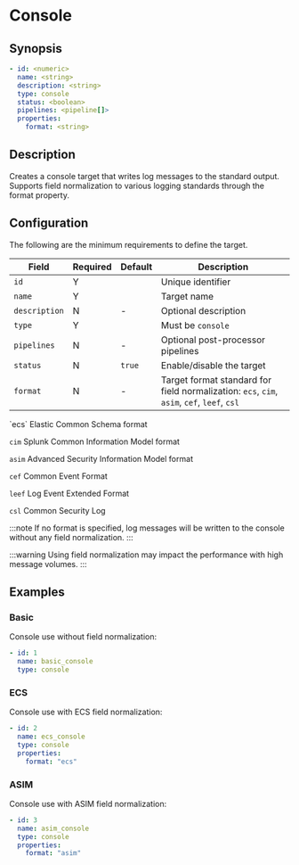 # Console

## Synopsis

```yaml
- id: <numeric>
  name: <string>
  description: <string>
  type: console
  status: <boolean>
  pipelines: <pipeline[]>
  properties:
    format: <string>
```

## Description

Creates a console target that writes log messages to the standard output. Supports field normalization to various logging standards through the format property.

## Configuration

The following are the minimum requirements to define the target.

|Field|Required|Default|Description|
|---|---|---|---|
|`id`|Y||Unique identifier|
|`name`|Y||Target name|
|`description`|N|-|Optional description|
|`type`|Y||Must be `console`|
|`pipelines`|N|-|Optional post-processor pipelines|
|`status`|N|`true`|Enable/disable the target|
|`format`|N|-|Target format standard for field normalization: `ecs`, `cim`, `asim`, `cef`, `leef`, `csl`|

<TermTable>
  <TermCol>`ecs`</TermCol>
  <DefCol>Elastic Common Schema format</DefCol>

  <TermCol>`cim`</TermCol>
  <DefCol>Splunk Common Information Model format</DefCol>

  <TermCol>`asim`</TermCol>
  <DefCol>Advanced Security Information Model format</DefCol>

  <TermCol>`cef`</TermCol>
  <DefCol>Common Event Format</DefCol>

  <TermCol>`leef`</TermCol>
  <DefCol>Log Event Extended Format</DefCol>

  <TermCol>`csl`</TermCol>
  <DefCol>Common Security Log</DefCol>
</TermTable>

:::note
If no format is specified, log messages will be written to the console without any field normalization.
:::

:::warning
Using field normalization may impact the performance with high message volumes.
:::

## Examples

### Basic

Console use without field normalization:

```yaml
- id: 1
  name: basic_console
  type: console
```

### ECS

Console use with ECS field normalization:

```yaml
- id: 2
  name: ecs_console
  type: console
  properties:
    format: "ecs"
```

### ASIM

Console use with ASIM field normalization:

```yaml
- id: 3
  name: asim_console
  type: console
  properties:
    format: "asim"
```
